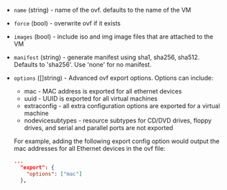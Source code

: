 <!-- Code generated from the comments of the ExportConfig struct in builder/vsphere/common/step_export.go; DO NOT EDIT MANUALLY -->

-   `name` (string) - name of the ovf. defaults to the name of the VM
    
-   `force` (bool) - overwrite ovf if it exists
    
-   `images` (bool) - include iso and img image files that are attached to the VM
    
-   `manifest` (string) - generate manifest using sha1, sha256, sha512. Defaults to 'sha256'. Use 'none' for no manifest.
    
-   `options` ([]string) - Advanced ovf export options. Options can include:
    * mac - MAC address is exported for all ethernet devices
    * uuid - UUID is exported for all virtual machines
    * extraconfig - all extra configuration options are exported for a virtual machine
    * nodevicesubtypes - resource subtypes for CD/DVD drives, floppy drives, and serial and parallel ports are not exported
    
    For example, adding the following export config option would output the mac addresses for all Ethernet devices in the ovf file:
    
    ```json
    ...
      "export": {
        "options": ["mac"]
      },
    ```
    